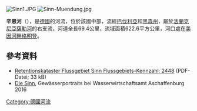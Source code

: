 {{No footnotes|time=2020-08-22T06:46:10+00:00}}
{{Coord|50|3|39|N|9|41|28|E|display=title}}
[[Image:Sinn1.JPG|right]]
[[Image:Sinn-Muendung.jpg|right]]

'''辛恩河'''（{{lang-de|Sinn}}），是[[德國|德國]]的河流，位於該國中部，流經[[巴伐利亞|巴伐利亞]]和[[黑森州|黑森州]]，屬於[[法蘭克尼亞薩勒河|法蘭克尼亞薩勒河]]的右支流，河道全長69.4公里，流域面積622.6平方公里，河口處在[[美因河畔格明登|美因河畔格明登]]。

==參考資料==
* [http://static.hlug.de/medien/wasser/rkh/berichte/2448_Sinn.pdf Retentionskataster Flussgebiet Sinn Flussgebiets-Kennzahl: 2448] (PDF-Datei; 33 kB)
* [http://www.wwa-ab.bayern.de/fluesse_seen/gewaesserportraits/sinn/index.htm Die Sinn], Gewässerportraits bei  Wasserwirtschaftsamt Aschaffenburg 2016

{{Germany-geo-stub}}
[[Category:德國河流|Category:德國河流]]